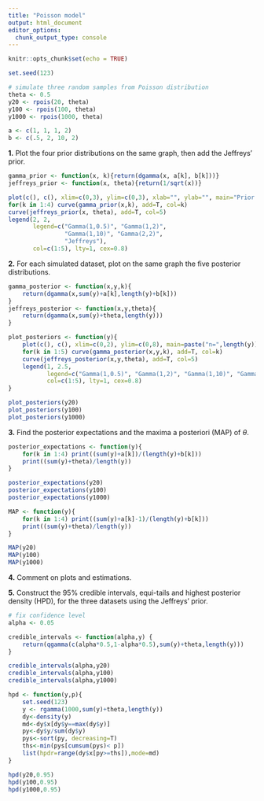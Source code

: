 ```yaml
---
title: "Poisson model"
output: html_document
editor_options: 
  chunk_output_type: console
---
```


```r
knitr::opts_chunk$set(echo = TRUE)
```

```r
set.seed(123)

# simulate three random samples from Poisson distribution
theta <- 0.5
y20 <- rpois(20, theta)
y100 <- rpois(100, theta)
y1000 <- rpois(1000, theta)

a <- c(1, 1, 1, 2)
b <- c(.5, 2, 10, 2)
```

**1.** Plot the four prior distributions on the same graph, then add the Jeffreys’ prior.

```r
gamma_prior <- function(x, k){return(dgamma(x, a[k], b[k]))}
jeffreys_prior <- function(x, theta){return(1/sqrt(x))}

plot(c(), c(), xlim=c(0,3), ylim=c(0,3), xlab="", ylab="", main="Prior distributions")
for(k in 1:4) curve(gamma_prior(x,k), add=T, col=k)
curve(jeffreys_prior(x, theta), add=T, col=5)
legend(2, 2, 
       legend=c("Gamma(1,0.5)", "Gamma(1,2)", 
                "Gamma(1,10)", "Gamma(2,2)",
                "Jeffreys"),
       col=c(1:5), lty=1, cex=0.8)
```

**2.** For each simulated dataset, plot on the same graph the five posterior distributions.

```r
gamma_posterior <- function(x,y,k){
    return(dgamma(x,sum(y)+a[k],length(y)+b[k]))
}
jeffreys_posterior <- function(x,y,theta){
    return(dgamma(x,sum(y)+theta,length(y)))
}

plot_posteriors <- function(y){
    plot(c(), c(), xlim=c(0,2), ylim=c(0,8), main=paste("n=",length(y)), xlab="", ylab="")
    for(k in 1:5) curve(gamma_posterior(x,y,k), add=T, col=k)
    curve(jeffreys_posterior(x,y,theta), add=T, col=5)
    legend(1, 2.5, 
           legend=c("Gamma(1,0.5)", "Gamma(1,2)", "Gamma(1,10)", "Gamma(2,2)","Jeffreys"),
           col=c(1:5), lty=1, cex=0.8)
}

plot_posteriors(y20)
plot_posteriors(y100)
plot_posteriors(y1000)
```

**3.** Find the posterior expectations and the maxima a posteriori (MAP) of $\theta$.

```r
posterior_expectations <- function(y){
    for(k in 1:4) print((sum(y)+a[k])/(length(y)+b[k]))
    print((sum(y)+theta)/length(y))
}

posterior_expectations(y20)
posterior_expectations(y100)
posterior_expectations(y1000)

MAP <- function(y){
    for(k in 1:4) print((sum(y)+a[k]-1)/(length(y)+b[k]))
    print((sum(y)+theta)/length(y))
}

MAP(y20)
MAP(y100)
MAP(y1000)
```

**4.** Comment on plots and estimations.

**5.** Construct the 95% credible intervals, equi-tails and highest posterior density (HPD), for the three datasets using the Jeffreys’ prior.

```r
# fix confidence level
alpha <- 0.05

credible_intervals <- function(alpha,y) {
    return(qgamma(c(alpha*0.5,1-alpha*0.5),sum(y)+theta,length(y)))
}

credible_intervals(alpha,y20)
credible_intervals(alpha,y100)
credible_intervals(alpha,y1000)

hpd <- function(y,p){
    set.seed(123)
    y <- rgamma(1000,sum(y)+theta,length(y))
    dy<-density(y)
    md<-dy$x[dy$y==max(dy$y)]
    py<-dy$y/sum(dy$y)
    pys<-sort(py, decreasing=T)
    ths<-min(pys[cumsum(pys)< p])
    list(hpdr=range(dy$x[py>=ths]),mode=md)
}

hpd(y20,0.95)
hpd(y100,0.95)
hpd(y1000,0.95)
```
